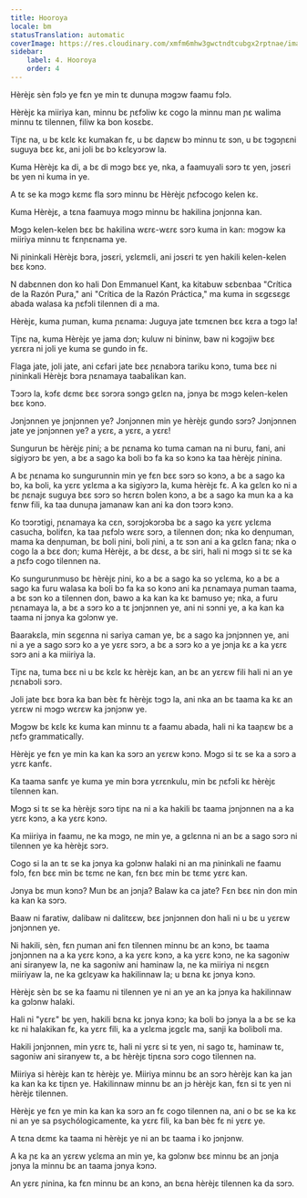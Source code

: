 ```yaml
---
title: Hooroya
locale: bm
statusTranslation: automatic
coverImage: https://res.cloudinary.com/xmfm6mhw3gwctndtcubgx2rptnae/image/upload/v1741354419/small_cover_la_gran_rebelion_28716e29d2.webp
sidebar:
    label: 4. Hooroya
    order: 4
---
```

Hèrèjɛ sèn fɔlɔ ye fɛn ye min tɛ dunuɲa mɔgɔw faamu fɔlɔ.

Hèrèjɛ ka miiriya kan, minnu bɛ ɲɛfɔliw kɛ cogo la minnu man ɲɛ walima minnu tɛ tilennen, filiw ka bon kosɛbɛ.

Tiɲɛ na, u bɛ kɛlɛ kɛ kumakan fɛ, u bɛ daɲɛw bɔ minnu tɛ sɔn, u bɛ tɔgɔɲɛni suguya bɛɛ kɛ, ani joli bɛ bɔ kɛlɛyɔrɔw la.

Kuma Hèrèjɛ ka di, a bɛ di mɔgɔ bɛɛ ye, nka, a faamuyali sɔrɔ tɛ yen, jɔsɛri bɛ yen ni kuma in ye.

A tɛ se ka mɔgɔ kɛmɛ fla sɔrɔ minnu bɛ Hèrèjɛ ɲɛfɔcogo kelen kɛ.

Kuma Hèrèjɛ, a tɛna faamuya mɔgɔ minnu bɛ hakilina jɔnjɔnna kan.

Mɔgɔ kelen-kelen bɛɛ bɛ hakilina wɛrɛ-wɛrɛ sɔrɔ kuma in kan: mɔgɔw ka miiriya minnu tɛ fɛnɲɛnama ye.

Ni ɲininkali Hèrèjɛ bɔra, jɔsɛri, yɛlɛmɛli, ani jɔsɛri tɛ yen hakili kelen-kelen bɛɛ kɔnɔ.

N dabɛnnen don ko hali Don Emmanuel Kant, ka kitabuw sɛbɛnbaa "Crítica de la Razón Pura," ani "Crítica de la Razón Práctica," ma kuma in sɛgɛsɛgɛ abada walasa ka ɲɛfɔli tilennen di a ma.

Hèrèjɛ, kuma ɲuman, kuma ɲɛnama: Juguya jate tɛmɛnen bɛɛ kɛra a tɔgɔ la!

Tiɲɛ na, kuma Hèrèjɛ ye jama dɔn; kuluw ni bininw, baw ni kɔgɔjiw bɛɛ yɛrɛra ni joli ye kuma se gundo in fɛ.

Flaga jate, joli jate, ani cɛfari jate bɛɛ ɲɛnabɔra tariku kɔnɔ, tuma bɛɛ ni ɲininkali Hèrèjɛ bɔra ɲɛnamaya taabalikan kan.

Tɔɔrɔ la, kɔfɛ dɛmɛ bɛɛ sɔrɔra sɔngɔ gɛlɛn na, jɔnya bɛ mɔgɔ kelen-kelen bɛɛ kɔnɔ.

Jɔnjɔnnen ye jɔnjɔnnen ye? Jɔnjɔnnen min ye hèrèjɛ gundo sɔrɔ? Jɔnjɔnnen jate ye jɔnjɔnnen ye? a yɛrɛ, a yɛrɛ, a yɛrɛ!

Sungurun bɛ hèrèjɛ ɲini; a bɛ ɲɛnama ko tuma caman na ni buru, fani, ani sigiyɔrɔ bɛ yen, a bɛ a sago ka boli bɔ fa ka so kɔnɔ ka taa hèrèjɛ ɲinina.

A bɛ ɲɛnama ko sungurunnin min ye fɛn bɛɛ sɔrɔ so kɔnɔ, a bɛ a sago ka bɔ, ka boli, ka yɛrɛ yɛlɛma a ka sigiyɔrɔ la, kuma hèrèjɛ fɛ. A ka gɛlɛn ko ni a bɛ ɲɛnajɛ suguya bɛɛ sɔrɔ so hɛrɛn bɔlen kɔnɔ, a bɛ a sago ka mun ka a ka fɛnw fili, ka taa dunuɲa jamanaw kan ani ka don tɔɔrɔ kɔnɔ.

Ko tɔɔrɔtigi, ɲɛnamaya ka cɛn, sɔrɔjɔkɔrɔba bɛ a sago ka yɛrɛ yɛlɛma casucha, bolifɛn, ka taa ɲɛfɔlɔ wɛrɛ sɔrɔ, a tilennen don; nka ko denɲuman, mama ka denɲuman, bɛ boli ɲini, boli ɲini, a tɛ sɔn ani a ka gɛlɛn fana; nka o cogo la a bɛɛ don; kuma Hèrèjɛ, a bɛ dɛsɛ, a bɛ siri, hali ni mɔgɔ si tɛ se ka a ɲɛfɔ cogo tilennen na.

Ko sungurunmuso bɛ hèrèjɛ ɲini, ko a bɛ a sago ka so yɛlɛma, ko a bɛ a sago ka furu walasa ka boli bɔ fa ka so kɔnɔ ani ka ɲɛnamaya ɲuman taama, a bɛ sɔn ko a tilennen don, bawo a ka kan ka kɛ bamuso ye; nka, a furu ɲɛnamaya la, a bɛ a sɔrɔ ko a tɛ jɔnjɔnnen ye, ani ni sɔnni ye, a ka kan ka taama ni jɔnya ka gɔlɔnw ye.

Baarakɛla, min sɛgɛnna ni sariya caman ye, bɛ a sago ka jɔnjɔnnen ye, ani ni a ye a sago sɔrɔ ko a ye yɛrɛ sɔrɔ, a bɛ a sɔrɔ ko a ye jɔnja kɛ a ka yɛrɛ sɔrɔ ani a ka miiriya la.

Tiɲɛ na, tuma bɛɛ ni u bɛ kɛlɛ kɛ hèrèjɛ kan, an bɛ an yɛrɛw fili hali ni an ye ɲɛnabɔli sɔrɔ.

Joli jate bɛɛ bɔra ka ban bèɛ fɛ hèrèjɛ tɔgɔ la, ani nka an bɛ taama ka kɛ an yɛrɛw ni mɔgɔ wɛrɛw ka jɔnjɔnw ye.

Mɔgɔw bɛ kɛlɛ kɛ kuma kan minnu tɛ a faamu abada, hali ni ka taaɲɛw bɛ a ɲɛfɔ grammatically.

Hèrèjɛ ye fɛn ye min ka kan ka sɔrɔ an yɛrɛw kɔnɔ. Mɔgɔ si tɛ se ka a sɔrɔ a yɛrɛ kanfɛ.

Ka taama sanfɛ ye kuma ye min bɔra yɛrɛnkulu, min bɛ ɲɛfɔli kɛ hèrèjɛ tilennen kan.

Mɔgɔ si tɛ se ka hèrèjɛ sɔrɔ tiɲɛ na ni a ka hakili bɛ taama jɔnjɔnnen na a ka yɛrɛ kɔnɔ, a ka yɛrɛ kɔnɔ.

Ka miiriya in faamu, ne ka mɔgɔ, ne min ye, a gɛlɛnna ni an bɛ a sago sɔrɔ ni tilennen ye ka hèrèjɛ sɔrɔ.

Cogo si la an tɛ se ka jɔnya ka gɔlɔnw halaki ni an ma ɲininkali ne faamu fɔlɔ, fɛn bɛɛ min bɛ tɛmɛ ne kan, fɛn bɛɛ min bɛ tɛmɛ yɛrɛ kan.

Jɔnya bɛ mun kɔnɔ? Mun bɛ an jɔnja? Balaw ka ca jate? Fɛn bɛɛ nin don min ka kan ka sɔrɔ.

Baaw ni faratiw, dalibaw ni dalitɛɛw, bɛɛ jɔnjɔnnen don hali ni u bɛ u yɛrɛw jɔnjɔnnen ye.

Ni hakili, sèn, fɛn ɲuman ani fɛn tilennen minnu bɛ an kɔnɔ, bɛ taama jɔnjɔnnen na a ka yɛrɛ kɔnɔ, a ka yɛrɛ kɔnɔ, a ka yɛrɛ kɔnɔ, ne ka sagoniw ani siranyew la, ne ka sagoniw ani haminaw la, ne ka miiriya ni nɛgɛn miiriyaw la, ne ka gɛlɛyaw ka hakilinnaw la; u bɛna kɛ jɔnya kɔnɔ.

Hèrèjɛ sèn bɛ se ka faamu ni tilennen ye ni an ye an ka jɔnya ka hakilinnaw ka gɔlɔnw halaki.

Hali ni "yɛrɛ" bɛ yen, hakili bɛna kɛ jɔnya kɔnɔ; ka boli bɔ jɔnya la a bɛ se ka kɛ ni halakikan fɛ, ka yɛrɛ fili, ka a yɛlɛma jɛgɛlɛ ma, sanji ka boliboli ma.

Hakili jɔnjɔnnen, min yɛrɛ tɛ, hali ni yɛrɛ si tɛ yen, ni sago tɛ, haminaw tɛ, sagoniw ani siranyew tɛ, a bɛ hèrèjɛ tiɲɛna sɔrɔ cogo tilennen na.

Miiriya si hèrèjɛ kan tɛ hèrèjɛ ye. Miiriya minnu bɛ an sɔrɔ hèrèjɛ kan ka jan ka kan ka kɛ tiɲɛn ye. Hakilinnaw minnu bɛ an jɔ hèrèjɛ kan, fɛn si tɛ yen ni hèrèjɛ tilennen.

Hèrèjɛ ye fɛn ye min ka kan ka sɔrɔ an fɛ cogo tilennen na, ani o bɛ se ka kɛ ni an ye sa psychólogicamente, ka yɛrɛ fili, ka ban bèɛ fɛ ni yɛrɛ ye.

A tɛna dɛmɛ ka taama ni hèrèjɛ ye ni an bɛ taama i ko jɔnjɔnw.

A ka ɲɛ ka an yɛrɛw yɛlɛma an min ye, ka gɔlɔnw bɛɛ minnu bɛ an jɔnja jɔnya la minnu bɛ an taama jɔnya kɔnɔ.

An yɛrɛ ɲinina, ka fɛn minnu bɛ an kɔnɔ, an bɛna hèrèjɛ tilennen ka da sɔrɔ.

